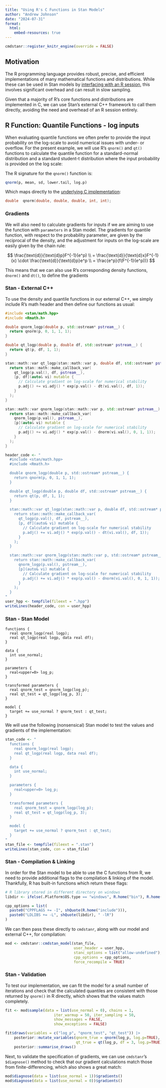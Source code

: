 ```yaml
---
title: "Using R's C Functions in Stan Models"
author: "Andrew Johnson"
date: "2024-07-31"
format:
  html:
    embed-resources: true
---
```


```r
cmdstanr::register_knitr_engine(override = FALSE)
```

## Motivation

The R programming language provides robust, precise, and efficient implementations of many mathematical functions and distributions. While these can be used in Stan models by [interfacing with an R session](https://users.aalto.fi/~johnsoa2/notebooks/r_in_stan.html), this involves significant overhead and can result in slow sampling.

Given that a majority of R's core functions and distributions are implemented in C, we can use Stan's external C++ framework to call them directly, avoiding the need and overhead of an R session entirely.


## R Function: Quantile Functions - log inputs

When evaluating quantile functions we often prefer to provide the input probability on the log-scale to avoid numerical issues with under- or overflow. For the present example, we will use R's `qnorm()` and `qt()` functions to calculate the quantile function for a standard-normal distribution and a standard student-t distribution where the input probability is provided on the log scale:


The R signature for the `qnorm()` function is:

```r
qnorm(p, mean, sd, lower.tail, log.p)
```


Which maps directly to the [underlying C implementation](https://github.com/r-devel/r-svn/blob/83873fe7c1e3e23ef1ff4a986954bf1c8f01ce1d/src/include/Rmath.h0.in#L375):

```c
double	qnorm(double, double, double, int, int);
```

### Gradients

We will also need to calculate gradients for inputs if we are aiming to use the function with `parameters` in a Stan model. The gradients for quantile function, with respect to the probability parameter, are given by the reciprocal of the density, and the adjustment for inputs on the log-scale are easily given by the chain rule:

$$
\frac{\text{d}}{\text{d}p}F^{-1}(e^p) \\
= \frac{\text{d}}{\text{d}x}F^{-1}(x) \cdot \frac{\text{d}}{\text{d}p}e^p \\
= \frac{e^p}{f(F^{-1}(e^p))}
$$

This means that we can also use R's corresponding density functions, `dnorm()` and `dt()`, to define the gradients

### Stan - External C++

To use the density and quantile functions in our external C++, we simply include R's math header and then define our functions as usual:

```cpp
#include <stan/math.hpp>
#include <Rmath.h>

double qnorm_logp(double p, std::ostream* pstream__) {
  return qnorm(p, 0, 1, 1, 1);
}

double qt_logp(double p, double df, std::ostream* pstream__) {
  return qt(p, df, 1, 1);
}

stan::math::var qt_logp(stan::math::var p, double df, std::ostream* pstream__) {
  return stan::math::make_callback_var(
    qt_logp(p.val(), df, pstream__),
    [p, df](auto& vi) mutable {
      // Calculate gradient on log-scale for numerical stability
      p.adj() += vi.adj() * exp(p.val() - dt(vi.val(), df, 1));
    }
  );
}

stan::math::var qnorm_logp(stan::math::var p, std::ostream* pstream__) {
  return stan::math::make_callback_var(
    qnorm_logp(p.val(), pstream__),
    [p](auto& vi) mutable {
      // Calculate gradient on log-scale for numerical stability
      p.adj() += vi.adj() * exp(p.val() - dnorm(vi.val(), 0, 1, 1));
    }
  );
}
```

```r
header_code <- "
  #include <stan/math.hpp>
  #include <Rmath.h>

  double qnorm_logp(double p, std::ostream* pstream__) {
    return qnorm(p, 0, 1, 1, 1);
  }

  double qt_logp(double p, double df, std::ostream* pstream__) {
    return qt(p, df, 1, 1);
  }

  stan::math::var qt_logp(stan::math::var p, double df, std::ostream* pstream__) {
    return stan::math::make_callback_var(
      qt_logp(p.val(), df, pstream__),
      [p, df](auto& vi) mutable {
        // Calculate gradient on log-scale for numerical stability
        p.adj() += vi.adj() * exp(p.val() - dt(vi.val(), df, 1));
      }
    );
  }

  stan::math::var qnorm_logp(stan::math::var p, std::ostream* pstream__) {
    return stan::math::make_callback_var(
      qnorm_logp(p.val(), pstream__),
      [p](auto& vi) mutable {
        // Calculate gradient on log-scale for numerical stability
        p.adj() += vi.adj() * exp(p.val() - dnorm(vi.val(), 0, 1, 1));
      }
    );
  }
"
user_hpp <- tempfile(fileext = ".hpp")
writeLines(header_code, con = user_hpp)
```

### Stan - Stan Model

```cmdstan
functions {
  real qnorm_logp(real logp);
  real qt_logp(real logp, data real df);
}

data {
  int use_normal;
}

parameters {
  real<upper=0> log_p;
}

transformed parameters {
  real qnorm_test = qnorm_logp(log_p);
  real qt_test = qt_logp(log_p, 3);
}

model {
  target += use_normal ? qnorm_test : qt_test;
}
```

We will use the following (nonsensical) Stan model to test the values and gradients of the implementation:

```r
stan_code <- "
  functions {
    real qnorm_logp(real logp);
    real qt_logp(real logp, data real df);
  }

  data {
    int use_normal;
  }

  parameters {
    real<upper=0> log_p;
  }

  transformed parameters {
    real qnorm_test = qnorm_logp(log_p);
    real qt_test = qt_logp(log_p, 3);
  }

  model {
    target += use_normal ? qnorm_test : qt_test;
  }
"
stan_file <- tempfile(fileext = ".stan")
writeLines(stan_code, con = stan_file)
```

### Stan - Compilation & Linking

In order for the Stan model to be able to use the C functions from R, we need to provide additional flags to the compilation & linking of the model. Thankfully, R has built-in functions which return these flags:

```r
# R library stored in different directory on windows
libdir <- ifelse(.Platform$OS.type == "windows", R.home("bin"), R.home("lib"))

cpp_options = list(
  paste0("CPPFLAGS += -I", shQuote(R.home("include"))),
  paste0("LDLIBS += -L", shQuote(libdir), " -lR")
)
```

We can then pass these directly to `cmdstanr`, along with our model and external C++, for compilation:

```r
mod <- cmdstanr::cmdstan_model(stan_file,
                               user_header = user_hpp,
                               stanc_options = list("allow-undefined"),
                               cpp_options = cpp_options,
                               force_recompile = TRUE)
```

### Stan - Validation

To test our implementation, we can fit the model for a small number of iterations and check that the calculated quantiles are consistent with those returned by `qnorm()` in R directly, which shows that the values match completely.

```r
fit <- mod$sample(data = list(use_normal = 0), chains = 1,
                      iter_warmup = 50, iter_sampling = 50,
                      show_messages = FALSE,
                      show_exceptions = FALSE)

fit$draws(variables = c("log_p", "qnorm_test", "qt_test")) |>
    posterior::mutate_variables(qnorm_true = qnorm(log_p, log.p=TRUE),
                                qt_true = qt(log_p, df = 3, log.p=TRUE)) |>
    posterior::summarise_draws()
```

Next, to validate the specification of gradients, we can use `cmdstanr`'s `$diagnose()` method to check that our gradient calculations match those from finite-differencing, which also shows a great match:

```r
mod$diagnose(data = list(use_normal = 1))$gradients()
mod$diagnose(data = list(use_normal = 0))$gradients()
```
